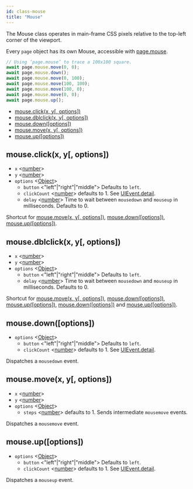 ```yaml
---
id: class-mouse
title: "Mouse"
---
```


The Mouse class operates in main-frame CSS pixels relative to the top-left corner of the viewport.

Every `page` object has its own Mouse, accessible with [page.mouse](./api/class-page.mdx#pagemouse).

```js
// Using ‘page.mouse’ to trace a 100x100 square.
await page.mouse.move(0, 0);
await page.mouse.down();
await page.mouse.move(0, 100);
await page.mouse.move(100, 100);
await page.mouse.move(100, 0);
await page.mouse.move(0, 0);
await page.mouse.up();
```


- [mouse.click(x, y[, options])](./api/class-mouse.mdx#mouseclickx-y-options)
- [mouse.dblclick(x, y[, options])](./api/class-mouse.mdx#mousedblclickx-y-options)
- [mouse.down([options])](./api/class-mouse.mdx#mousedownoptions)
- [mouse.move(x, y[, options])](./api/class-mouse.mdx#mousemovex-y-options)
- [mouse.up([options])](./api/class-mouse.mdx#mouseupoptions)

## mouse.click(x, y[, options])
- `x` <[number]>
- `y` <[number]>
- `options` <[Object]>
  - `button` <"left"|"right"|"middle"> Defaults to `left`.
  - `clickCount` <[number]> defaults to 1. See [UIEvent.detail].
  - `delay` <[number]> Time to wait between `mousedown` and `mouseup` in milliseconds. Defaults to 0.

Shortcut for [mouse.move(x, y[, options])](./api/class-mouse.mdx#mousemovex-y-options), [mouse.down([options])](./api/class-mouse.mdx#mousedownoptions), [mouse.up([options])](./api/class-mouse.mdx#mouseupoptions).

## mouse.dblclick(x, y[, options])
- `x` <[number]>
- `y` <[number]>
- `options` <[Object]>
  - `button` <"left"|"right"|"middle"> Defaults to `left`.
  - `delay` <[number]> Time to wait between `mousedown` and `mouseup` in milliseconds. Defaults to 0.

Shortcut for [mouse.move(x, y[, options])](./api/class-mouse.mdx#mousemovex-y-options), [mouse.down([options])](./api/class-mouse.mdx#mousedownoptions), [mouse.up([options])](./api/class-mouse.mdx#mouseupoptions), [mouse.down([options])](./api/class-mouse.mdx#mousedownoptions) and [mouse.up([options])](./api/class-mouse.mdx#mouseupoptions).

## mouse.down([options])
- `options` <[Object]>
  - `button` <"left"|"right"|"middle"> Defaults to `left`.
  - `clickCount` <[number]> defaults to 1. See [UIEvent.detail].

Dispatches a `mousedown` event.

## mouse.move(x, y[, options])
- `x` <[number]>
- `y` <[number]>
- `options` <[Object]>
  - `steps` <[number]> defaults to 1. Sends intermediate `mousemove` events.

Dispatches a `mousemove` event.

## mouse.up([options])
- `options` <[Object]>
  - `button` <"left"|"right"|"middle"> Defaults to `left`.
  - `clickCount` <[number]> defaults to 1. See [UIEvent.detail].

Dispatches a `mouseup` event.

[Accessibility]: ./api/class-accessibility.mdx "Accessibility"
[Android]: ./api/class-android.mdx "Android"
[AndroidDevice]: ./api/class-androiddevice.mdx "AndroidDevice"
[AndroidInput]: ./api/class-androidinput.mdx "AndroidInput"
[AndroidSocket]: ./api/class-androidsocket.mdx "AndroidSocket"
[AndroidWebView]: ./api/class-androidwebview.mdx "AndroidWebView"
[Browser]: ./api/class-browser.mdx "Browser"
[BrowserContext]: ./api/class-browsercontext.mdx "BrowserContext"
[BrowserServer]: ./api/class-browserserver.mdx "BrowserServer"
[BrowserType]: ./api/class-browsertype.mdx "BrowserType"
[CDPSession]: ./api/class-cdpsession.mdx "CDPSession"
[ChromiumBrowser]: ./api/class-chromiumbrowser.mdx "ChromiumBrowser"
[ChromiumBrowserContext]: ./api/class-chromiumbrowsercontext.mdx "ChromiumBrowserContext"
[ChromiumCoverage]: ./api/class-chromiumcoverage.mdx "ChromiumCoverage"
[ConsoleMessage]: ./api/class-consolemessage.mdx "ConsoleMessage"
[Dialog]: ./api/class-dialog.mdx "Dialog"
[Download]: ./api/class-download.mdx "Download"
[Electron]: ./api/class-electron.mdx "Electron"
[ElectronApplication]: ./api/class-electronapplication.mdx "ElectronApplication"
[ElementHandle]: ./api/class-elementhandle.mdx "ElementHandle"
[FileChooser]: ./api/class-filechooser.mdx "FileChooser"
[FirefoxBrowser]: ./api/class-firefoxbrowser.mdx "FirefoxBrowser"
[Frame]: ./api/class-frame.mdx "Frame"
[JSHandle]: ./api/class-jshandle.mdx "JSHandle"
[Keyboard]: ./api/class-keyboard.mdx "Keyboard"
[Logger]: ./api/class-logger.mdx "Logger"
[Mouse]: ./api/class-mouse.mdx "Mouse"
[Page]: ./api/class-page.mdx "Page"
[Playwright]: ./api/class-playwright.mdx "Playwright"
[Request]: ./api/class-request.mdx "Request"
[Response]: ./api/class-response.mdx "Response"
[Route]: ./api/class-route.mdx "Route"
[Selectors]: ./api/class-selectors.mdx "Selectors"
[TimeoutError]: ./api/class-timeouterror.mdx "TimeoutError"
[Touchscreen]: ./api/class-touchscreen.mdx "Touchscreen"
[Video]: ./api/class-video.mdx "Video"
[WebKitBrowser]: ./api/class-webkitbrowser.mdx "WebKitBrowser"
[WebSocket]: ./api/class-websocket.mdx "WebSocket"
[Worker]: ./api/class-worker.mdx "Worker"
[Element]: https://developer.mozilla.org/en-US/docs/Web/API/element "Element"
[Evaluation Argument]: ./core-concepts.mdx#evaluationargument "Evaluation Argument"
[Promise]: https://developer.mozilla.org/en-US/docs/Web/JavaScript/Reference/Global_Objects/Promise "Promise"
[iterator]: https://developer.mozilla.org/en-US/docs/Web/JavaScript/Reference/Iteration_protocols "Iterator"
[origin]: https://developer.mozilla.org/en-US/docs/Glossary/Origin "Origin"
[selector]: https://developer.mozilla.org/en-US/docs/Web/CSS/CSS_Selectors "selector"
[Serializable]: https://developer.mozilla.org/en-US/docs/Web/JavaScript/Reference/Global_Objects/JSON/stringify#Description "Serializable"
[UIEvent.detail]: https://developer.mozilla.org/en-US/docs/Web/API/UIEvent/detail "UIEvent.detail"
[UnixTime]: https://en.wikipedia.org/wiki/Unix_time "Unix Time"
[xpath]: https://developer.mozilla.org/en-US/docs/Web/XPath "xpath"

[Array]: https://developer.mozilla.org/en-US/docs/Web/JavaScript/Reference/Global_Objects/Array "Array"
[boolean]: https://developer.mozilla.org/en-US/docs/Web/JavaScript/Data_structures#Boolean_type "Boolean"
[Buffer]: https://nodejs.org/api/buffer.html#buffer_class_buffer "Buffer"
[ChildProcess]: https://nodejs.org/api/child_process.html "ChildProcess"
[Error]: https://nodejs.org/api/errors.html#errors_class_error "Error"
[EventEmitter]: https://nodejs.org/api/events.html#events_class_eventemitter "EventEmitter"
[function]: https://developer.mozilla.org/en-US/docs/Web/JavaScript/Reference/Global_Objects/Function "Function"
[Map]: https://developer.mozilla.org/en-US/docs/Web/JavaScript/Reference/Global_Objects/Map "Map"
[null]: https://developer.mozilla.org/en-US/docs/Web/JavaScript/Reference/Global_Objects/null "null"
[number]: https://developer.mozilla.org/en-US/docs/Web/JavaScript/Data_structures#Number_type "Number"
[Object]: https://developer.mozilla.org/en-US/docs/Web/JavaScript/Reference/Global_Objects/Object "Object"
[Promise]: https://developer.mozilla.org/en-US/docs/Web/JavaScript/Reference/Global_Objects/Promise "Promise"
[Readable]: https://nodejs.org/api/stream.html#stream_class_stream_readable "Readable"
[RegExp]: https://developer.mozilla.org/en-US/docs/Web/JavaScript/Reference/Global_Objects/RegExp "RegExp"
[string]: https://developer.mozilla.org/en-US/docs/Web/JavaScript/Data_structures#String_type "string"
[URL]: https://nodejs.org/api/url.html "URL"